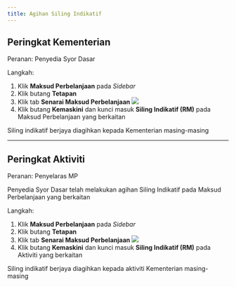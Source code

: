 ```yaml
---
title: Agihan Siling Indikatif
---
```


## Peringkat Kementerian
Peranan: Penyedia Syor Dasar

Langkah:
1. Klik **Maksud Perbelanjaan** pada *Sidebar*
2. Klik butang **Tetapan**
3. Klik tab **Senarai Maksud Perbelanjaan**
![](./images/si-kementerian.png)
4. Klik butang **Kemaskini** dan kunci masuk **Siling Indikatif (RM)** pada Maksud Perbelanjaan yang berkaitan

<Callout title="Outcome"> 
Siling indikatif berjaya diagihkan kepada Kementerian masing-masing
</Callout>

---

## Peringkat Aktiviti
Peranan: Penyelaras MP  

<Callout title="Pra-syarat" type="warn">
Penyedia Syor Dasar telah melakukan agihan Siling Indikatif pada Maksud Perbelanjaan yang berkaitan
</Callout>

Langkah:
1. Klik **Maksud Perbelanjaan** pada *Sidebar*
2. Klik butang **Tetapan**
3. Klik tab **Senarai Maksud Perbelanjaan**
![](./images/si-aktiviti.png)
4. Klik butang **Kemaskini** dan kunci masuk **Siling Indikatif (RM)** pada Aktiviti yang berkaitan

<Callout title="Outcome"> 
Siling indikatif berjaya diagihkan kepada aktiviti Kementerian masing-masing
</Callout>
